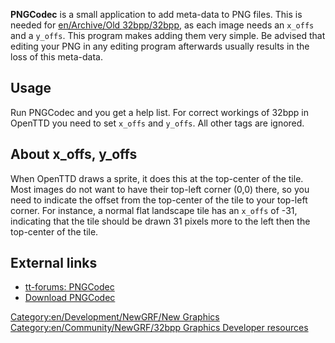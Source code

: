 '''PNGCodec''' is a small application to add meta-data to PNG files. This is needed for [[en/Archive/Old 32bpp/32bpp]], as each image needs an <code>x_offs</code> and a <code>y_offs</code>. This program makes adding them very simple. Be advised that editing your PNG in any editing program afterwards usually results in the loss of this meta-data.

==Usage==

Run PNGCodec and you get a help list. For correct workings of 32bpp in OpenTTD you need to set <code>x_offs</code> and <code>y_offs</code>. All other tags are ignored.

==About x_offs, y_offs==

When OpenTTD draws a sprite, it does this at the top-center of the tile. Most images do not want to have their top-left corner (0,0) there, so you need to indicate the offset from the top-center of the tile to your top-left corner. For instance, a normal flat landscape tile has an <code>x_offs</code> of -31, indicating that the tile should be drawn 31 pixels more to the left then the top-center of the tile.

==External links==

* [http://www.tt-forums.net/viewtopic.php?t=32684 tt-forums: PNGCodec]
* [http://www.openttd.org/download-pngcodec Download PNGCodec]

[[Category:en/Development/NewGRF/New Graphics]][[Category:en/Community/NewGRF/32bpp Graphics Developer resources]]